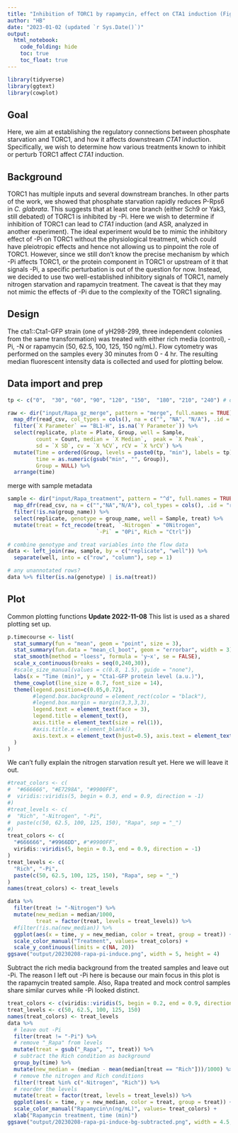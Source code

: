 ```yaml
---
title: "Inhibition of TORC1 by rapamycin, effect on CTA1 induction (Figure 7)"
author: "HB"
date: "2023-01-02 (updated `r Sys.Date()`)"
output: 
  html_notebook:
    code_folding: hide
    toc: true
    toc_float: true
---
```


```r
library(tidyverse)
library(ggtext)
library(cowplot)
```

## Goal
Here, we aim at establishing the regulatory connections between phosphate starvation and TORC1, and how it affects downstream _CTA1_ induction. Specifically, we wish to determine how various treatments known to inhibit or perturb TORC1 affect _CTA1_ induction.

## Background
TORC1 has multiple inputs and several downstream branches. In other parts of the work, we showed that phosphate starvation rapidly reduces P-Rps6 in _C. glabrata_. This suggests that at least one branch (either Sch9 or Yak3, still debated) of TORC1 is inhibited by -Pi. Here we wish to determine if inhibition of TORC1 can lead to _CTA1_ induction (and ASR, analyzed in another experiment). The ideal experiment would be to mimic the inhibitory effect of -Pi on TORC1 without the physiological treatment, which could have pleiotropic effects and hence not allowing us to pinpoint the role of TORC1. However, since we still don't know the precise mechanism by which -Pi affects TORC1, or the protein component in TORC1 or upstream of it that signals -Pi, a specific perturbation is out of the question for now. Instead, we decided to use two well-established inhibitory signals of TORC1, namely nitrogen starvation and rapamycin treatment. The caveat is that they may not mimic the effects of -Pi due to the complexity of the TORC1 signaling.

## Design
The cta1::Cta1-GFP strain (one of yH298-299, three independent colonies from the same transformation) was treated with either rich media (control), -Pi, -N or rapamycin (50, 62.5, 100, 125, 150 ng/mL). Flow cytometry was performed on the samples every 30 minutes from 0 - 4 hr. The resulting median fluorescent intensity data is collected and used for plotting below.

## Data import and prep
```r
tp <- c("0",  "30", "60", "90", "120", "150",  "180", "210", "240") # ordered time points

raw <- dir("input/Rapa_gz_merge", pattern = "merge", full.names = TRUE) %>% 
  map_dfr(read_csv, col_types = cols(), na = c("", "NA", "N/A"), .id = "replicate") %>% 
  filter(`X Parameter` == "BL1-H", is.na(`Y Parameter`)) %>% 
  select(replicate, plate = Plate, Group, well = Sample, 
         count = Count, median = `X Median`,  peak = `X Peak`, 
         sd = `X SD`, cv = `X %CV`, rCV = `X %rCV`) %>% 
  mutate(Time = ordered(Group, levels = paste0(tp, "min"), labels = tp),
         time = as.numeric(gsub("min", "", Group)),
         Group = NULL) %>% 
  arrange(time)
```

merge with sample metadata
```r
sample <- dir("input/Rapa_treatment", pattern = "^d", full.names = TRUE) %>% 
  map_dfr(read_csv, na = c("","NA","N/A"), col_types = cols(), .id = "replicate") %>% 
  filter(!is.na(group_name)) %>% 
  select(replicate, genotype = group_name, well = Sample, treat) %>% 
  mutate(treat = fct_recode(treat, `-Nitrogen` = "0Nitrogen",
                            `-Pi` = "0Pi", Rich = "Ctrl"))

# combine genotype and treat variables into the flow data
data <- left_join(raw, sample, by = c("replicate", "well")) %>% 
  separate(well, into = c("row", "column"), sep = 1)

# any unannotated rows?
data %>% filter(is.na(genotype) | is.na(treat))
```

## Plot
Common plotting functions
**Update 2022-11-08** 
This list is used as a shared plotting set up.
```r
p.timecourse <- list(
  stat_summary(fun = "mean", geom = "point", size = 3),
  stat_summary(fun.data = "mean_cl_boot", geom = "errorbar", width = 3),
  stat_smooth(method = "loess", formula = 'y~x', se = FALSE),
  scale_x_continuous(breaks = seq(0,240,30)),
  #scale_size_manual(values = c(0.8, 1.5), guide = "none"),
  labs(x = "Time (min)", y = "Cta1-GFP protein level (a.u.)"),
  theme_cowplot(line_size = 0.7, font_size = 14),
  theme(legend.position=c(0.05,0.72), 
        #legend.box.background = element_rect(color = "black"),
        #legend.box.margin = margin(3,3,3,3),
        legend.text = element_text(face = 3), 
        legend.title = element_text(),
        axis.title = element_text(size = rel(1)), 
        #axis.title.x = element_blank(),
        axis.text.x = element_text(hjust=0.5), axis.text = element_text(size = rel(1)),
  )
)
```

We can't fully explain the nitrogen starvation result yet. Here we will leave it out.
```r
#treat_colors <- c(
#  "#666666", "#E7298A", "#9900FF",
#  viridis::viridis(5, begin = 0.3, end = 0.9, direction = -1)
#)
#treat_levels <- c(
#  "Rich", "-Nitrogen", "-Pi",
#  paste(c(50, 62.5, 100, 125, 150), "Rapa", sep = "_")
#)
treat_colors <- c(
  "#666666", "#9966DD", #"#9900FF",
  viridis::viridis(5, begin = 0.3, end = 0.9, direction = -1)
)
treat_levels <- c(
  "Rich", "-Pi",
  paste(c(50, 62.5, 100, 125, 150), "Rapa", sep = "_")
)
names(treat_colors) <- treat_levels                       

data %>%
  filter(treat != "-Nitrogen") %>% 
  mutate(new_median = median/1000,
         treat = factor(treat, levels = treat_levels)) %>% 
  #filter(!is.na(new_median)) %>% 
  ggplot(aes(x = time, y = new_median, color = treat, group = treat)) + p.timecourse +
  scale_color_manual("Treatment", values= treat_colors) +
  scale_y_continuous(limits = c(NA, 20))
ggsave("output/20230208-rapa-pi-induce.png", width = 5, height = 4)
```

Subtract the rich media background from the treated samples and leave out -Pi. The reason I left out -Pi here is because our main focus in this plot is the rapamycin treated sample. Also, Rapa treated and mock control samples share similar curves while -Pi looked distinct.
```r
treat_colors <- c(viridis::viridis(5, begin = 0.2, end = 0.9, direction = 1))
treat_levels <- c(50, 62.5, 100, 125, 150)
names(treat_colors) <- treat_levels                       
data %>%
  # leave out -Pi
  filter(treat != "-Pi") %>% 
  # remove "_Rapa" from levels
  mutate(treat = gsub("_Rapa", "", treat)) %>% 
  # subtract the Rich condition as background
  group_by(time) %>% 
  mutate(new_median = (median - mean(median[treat == "Rich"]))/1000) %>%
  # remove the nitrogen and Rich conditions
  filter(!treat %in% c("-Nitrogen", "Rich")) %>% 
  # reorder the levels
  mutate(treat = factor(treat, levels = treat_levels)) %>% 
  ggplot(aes(x = time, y = new_median, color = treat, group = treat)) + p.timecourse +
  scale_color_manual("Rapamycin\n(ng/mL)", values= treat_colors) +
  xlab("Rapamycin treatment, time (min)")
ggsave("output/20230208-rapa-pi-induce-bg-subtracted.png", width = 4.5, height = 4)
```

